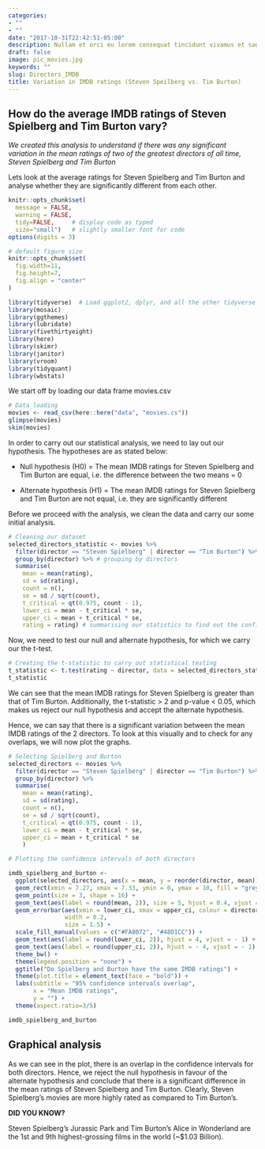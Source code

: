 ```yaml
---
categories:
- ""
- ""
date: "2017-10-31T22:42:51-05:00"
description: Nullam et orci eu lorem consequat tincidunt vivamus et sagittis magna sed nunc rhoncus condimentum sem. In efficitur ligula tate urna. Maecenas massa sed magna lacinia magna pellentesque lorem ipsum dolor. Nullam et orci eu lorem consequat tincidunt. Vivamus et sagittis tempus.
draft: false
image: pic_movies.jpg
keywords: ""
slug: Directors_IMDB
title: Variation in IMDB ratings (Steven Speilberg vs. Tim Burton)
---
```


## How do the average IMDB ratings of Steven Spielberg and Tim Burton vary?

*We created this analysis to understand if there was any significant variation in the mean ratings of two of the greatest directors of all time, Steven Spielberg and Tim Burton*

Lets look at the average ratings for Steven Spielberg and Tim Burton and analyse whether they are significantly different from each other.


```r
knitr::opts_chunk$set(
  message = FALSE, 
  warning = FALSE, 
  tidy=FALSE,     # display code as typed
  size="small")   # slightly smaller font for code
options(digits = 3)

# default figure size
knitr::opts_chunk$set(
  fig.width=11, 
  fig.height=7,
  fig.align = "center"
)
```

```r

library(tidyverse)  # Load ggplot2, dplyr, and all the other tidyverse packages
library(mosaic)
library(ggthemes)
library(lubridate)
library(fivethirtyeight)
library(here)
library(skimr)
library(janitor)
library(vroom)
library(tidyquant)
library(wbstats)

```

We start off by loading our data frame movies.csv

```r

# Data loading
movies <- read_csv(here::here("data", "movies.cs"))
glimpse(movies) 
skim(movies)

```

In order to carry out our statistical analysis, we need to lay out our hypothesis. The hypotheses are as stated below:

- Null hypothesis (H0) = The mean IMDB ratings for Steven Spielberg and Tim Burton are equal, i.e. the difference between the two means = 0 

- Alternate hypothesis (H1) = The mean IMDB ratings for Steven Spielberg and Tim Burton are not equal, i.e. they are significantly different

Before we proceed with the analysis, we clean the data and carry our some initial analysis.

```r

# Cleaning our dataset
selected_directors_statistic <- movies %>% 
  filter(director == "Steven Spielberg" | director == "Tim Burton") %>% # filtering our dataset
  group_by(director) %>% # grouping by directors
  summarise(
    mean = mean(rating),
    sd = sd(rating),
    count = n(),
    se = sd / sqrt(count),
    t_critical = qt(0.975, count - 1),
    lower_ci = mean - t_critical * se,
    upper_ci = mean + t_critical * se,
    rating = rating) # summarising our statistics to find out the confidence intervals
```

Now, we need to test our null and alternate hypothesis, for which we carry our the t-test.

``` r

# Creating the t-statistic to carry out statistical testing
t_statistic <- t.test(rating ~ director, data = selected_directors_statistic)
t_statistic

```

We can see that the mean IMDB ratings for Steven Spielberg is greater than that of Tim Burton. Additionally, the t-statistic > 2 and p-value < 0.05, which makes us reject our null hypothesis and accept the alternate hypothesis. 

Hence, we can say that there is a significant variation between the mean IMDB ratings of the 2 directors. To look at this visually and to check for any overlaps, we will now plot the graphs.

```r

# Selecting Spielberg and Burton
selected_directors <- movies %>% 
  filter(director == "Steven Spielberg" | director == "Tim Burton") %>% 
  group_by(director) %>% 
  summarise(
    mean = mean(rating),
    sd = sd(rating),
    count = n(),
    se = sd / sqrt(count),
    t_critical = qt(0.975, count - 1),
    lower_ci = mean - t_critical * se,
    upper_ci = mean + t_critical * se
    ) 

# Plotting the confidence intervals of both directors

imdb_spielberg_and_burton <- 
  ggplot(selected_directors, aes(x = mean, y = reorder(director, mean))) +
  geom_rect(xmin = 7.27, xmax = 7.33, ymin = 0, ymax = 10, fill = "grey", aes(alpha = 0.5)) +
  geom_point(size = 3, shape = 16) +
  geom_text(aes(label = round(mean, 2)), size = 5, hjust = 0.4, vjust = -1) +
  geom_errorbar(aes(xmin = lower_ci, xmax = upper_ci, colour = director, fill = director),
                width = 0.2,
                size = 1.5) +
  scale_fill_manual(values = c("#FA8072", "#48D1CC")) +
  geom_text(aes(label = round(lower_ci, 2)), hjust = 4, vjust = - 1) +
  geom_text(aes(label = round(upper_ci, 2)), hjust = - 4, vjust = - 1) +
  theme_bw() +
  theme(legend.position = "none") +
  ggtitle("Do Spielberg and Burton have the same IMDB ratings") +
  theme(plot.title = element_text(face = "bold")) +
  labs(subtitle = "95% confidence intervals overlap",
       x = "Mean IMDB ratings",
       y = "") +
  theme(aspect.ratio=3/5) 

imdb_spielberg_and_burton

```

## Graphical analysis

As we can see in the plot, there is an overlap in the confidence intervals for both directors. Hence, we reject the null hypothesis in favour of the alternate hypothesis and conclude that there is a significant difference in the mean ratings of Steven Spielberg and Tim Burton. Clearly, Steven Spielberg's movies are more highly rated as compared to Tim Burton's.

**DID YOU KNOW?**

Steven Spielberg's Jurassic Park and Tim Burton's Alice in Wonderland are the 1st and 9th highest-grossing films in the world (~$1.03 Billion). 
